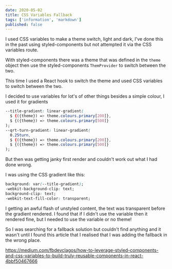 ```yaml
---
date: 2020-05-02
title: CSS Variables Fallback
tags: ['information', 'markdown']
published: false
---
```


I used CSS variables to make a theme switch, light and dark, I've done
this in the past using styled-components but not attempted it via the
CSS variables route.

With styled-components there was a theme that was defined in the
`theme` object then use the styled-components `ThemProvider` to switch
between the two.

This time I used a React hook to switch the theme and used CSS
variables to switch between the two.

I decided to use variables for lot's of other things besides a simple
colour, I used it for gradients

```css
--title-gradient: linear-gradient(
  $ {({theme}) => theme.colours.primary[200]},
  $ {({theme}) => theme.colours.primary[500]}
);
--qrt-turn-gradient: linear-gradient(
  0.25turn,
  $ {({theme}) => theme.colours.primary[200]},
  $ {({theme}) => theme.colours.primary[500]}
);
```

But then was getting janky first render and couldn't work out what I
had done wrong.

I was using the CSS gradient like this:

```css
background: var(--title-gradient);
-webkit-background-clip: text;
background-clip: text;
-webkit-text-fill-color: transparent;
```

I getting an awful flash of unstyled content, the text was transparent
before the gradient rendered. I found that if I didn't use the
variable then it rendered fine, but I needed to use the variable or no
theme!

So I was searching for a fallback solution but couldn't find anything
and it wasn't until I found this article that I realised that I was
adding the fallback in the wrong place.

https://medium.com/fbdevclagos/how-to-leverage-styled-components-and-css-variables-to-build-truly-reusable-components-in-react-4bbf50467666
